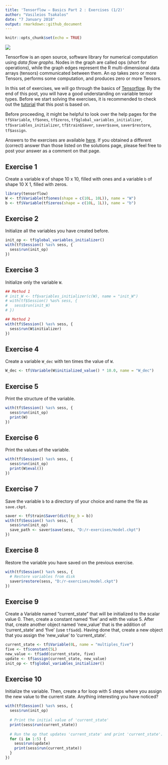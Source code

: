 ```yaml
---
title: 'Tensorflow – Basics Part 2 : Exercises (1/2)'
author: "Vasileios Tsakalos"
date: "7 January 2018"
output: rmarkdown::github_document
---
```


```r
knitr::opts_chunk$set(echo = TRUE)
```

![](https://www.r-exercises.com/wp-content/uploads/2017/11/unnamed.jpg)

Tensorflow is an open source, software library for numerical computation using *data flow graphs*. Nodes in the graph are called ops (short for operations), while the graph edges represent the R multi-dimensional data arrays (tensors) communicated between them. An op takes zero or more Tensors, performs some computation, and produces zero or more Tensors.  

In this set of exercises, we will go through the basics of [Tensorflow](https://www.tensorflow.org/). By the end of this post, you will have a good understanding on variable tensor types. Before we start solving the exercises, it is recommended to check out the [tutorial](https://www.r-exercises.com/2017/12/24/tensorflow-basics-part-2) that this post is based on.  

Before proceeding, it might be helpful to look over the help pages for the `tf$Variable`, `tf$ones`, `tf$zeros`, `tf$global_variables_initializer`, `tf$variables_initializer`, `tf$train$Saver`, `saver$save`, `saver$restore`, `tf$assign`.  

Answers to the exercises are available [here](https://www.r-exercises.com/2018/01/07/tensorflow-basics-part-2-exercises-1-2-solutions). If you obtained a different (correct) answer than those listed on the solutions page, please feel free to post your answer as a comment on that page.  

## Exercise 1

Create a variable `W` of shape 10 x 10, filled with ones and a variable `b` of shape 10 X 1, filled with zeros.  

```r
library(tensorflow)
W <- tf$Variable(tf$ones(shape = c(10L, 10L)), name = "W")
b <- tf$Variable(tf$zeros(shape = c(10L, 1L)), name = "b")
```

## Exercise 2

Initialize all the variables you have created before.  

```r
init_op <- tf$global_variables_initializer()
with(tf$Session() %as% sess, {
  sess$run(init_op)
})
```

## Exercise 3

Initialize only the variable `W`.

```r
## Method 1
# init_W <- tf$variables_initializer(c(W), name = "init_W")
# with(tf$Session() %as% sess, {
#   sess$run(init_W)
# })

## Method 2
with(tf$Session() %as% sess, {
  sess$run(W$initializer)
})
```

## Exercise 4

Create a variable `W_dec` with ten times the value of `W`.
 
```r
W_dec <- tf$Variable(W$initialized_value() * 10.0, name = "W_dec")
```

## Exercise 5

Print the structure of the variable.  
 
```r
with(tf$Session() %as% sess, {
  sess$run(init_op)
  print(W)
})
```

## Exercise 6

Print the values of the variable.  
 
```r
with(tf$Session() %as% sess, {
  sess$run(init_op)
  print(W$eval())
})
```


## Exercise 7

Save the variable `b` to a directory of your choice and name the file as `save.ckpt`.  

```r
saver <- tf$train$Saver(dict(my_b = b))
with(tf$Session() %as% sess, {
  sess$run(init_op)
  save_path <- saver$save(sess, "D:/r-exercises/model.ckpt")
})
```

## Exercise 8

Restore the variable you have saved on the previous exercise.  

```r
with(tf$Session() %as% sess, {
  # Restore variables from disk
  saver$restore(sess, "D:/r-exercises/model.ckpt")
})
```

## Exercise 9

Create a Variable named “current_state” that will be initialized to the scalar value 0. Then, create a constant named ‘five’ and with the value 5. After that, create another object named ‘new_value’ that is the addition of ‘current_state’ and ‘five’ (use `tf$add`). Having done that, create a new object that you assign the ‘new_value’ to ‘current_state’.  

```r
current_state <- tf$Variable(0L, name = "multiples_five")
five <- tf$constant(5L)
new_value <- tf$add(current_state, five)
update <- tf$assign(current_state, new_value)
init_op <- tf$global_variables_initializer()
```

## Exercise 10

Initialize the variable. Then, create a for loop with 5 steps where you assign the new value to the current state. Anything interesting you have noticed?  

```r
with(tf$Session() %as% sess, {
  sess$run(init_op)
  
  # Print the initial value of 'current_state'
  print(sess$run(current_state))
  
  # Run the op that updates 'current_state' and print 'current_state'.
  for (i in 1:5) {
    sess$run(update)
    print(sess$run(current_state))
  }
})
```